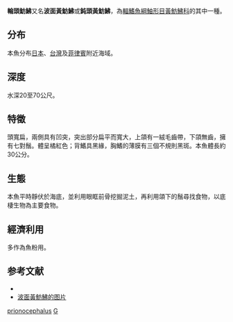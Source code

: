 {{Speciesbox
| genus = Gargariscus
| species = prionocephalus
| image = Gargariscus prionocephalus.jpg
| status = NE
| status_system = IUCN3.1
| authority = Duméril, 1869
| synonyms = *''Gargariscus semidentatus''<br /><small>Smith, 1917</small> 
*''Gargariscus undulatus''<br /><small>Weber, 1913</small>
*''Peristedion undulatum''<br /><small>Weber, 1913</small>
*''Peristethidion prionocephalum''<br /><small>Duméril, 1869</small> ''
}}

'''輪頭魴鮄'''又名'''波面黃魴鮄'''或'''鈍頭黃魴鮄'''，為[[輻鰭魚綱|輻鰭魚綱]][[鮋形目|鮋形目]][[黃魴鮄科|黃魴鮄科]]的其中一種。

==分布==
本魚分布[[日本|日本]]、[[台灣|台灣]]及[[菲律賓|菲律賓]]附近海域。

==深度==
水深20至70公尺。

==特徵==
頭寬扁，兩側具有凹突，突出部分扁平而寬大，上頜有一絨毛齒帶，下頜無齒，擁有七對鬚。體呈橘紅色；背鰭具黑緣，胸鰭的薄膜有三個不規則黑斑。本魚體長約30公分。

==生態==
本魚平時靜伏於海底，並利用眼眶前骨挖掘泥土，再利用頜下的鬚尋找食物，以底棲生物為主要食物。

==經濟利用==
多作為魚粉用。

==参考文献==
* {{TaiBNET| zh=波面黃魴鮄 | id=382900 | binomial=Gargariscus prionocephalus | authority=Duméril, 1869 | var= | accessdate=2013-01-24}}
* [https://fishesofaustralia.net.au/Images/Image/GargarisPrionocephCSIRO.jpg 波面黃魴鮄的图片] {{Wayback|url=https://fishesofaustralia.net.au/Images/Image/GargarisPrionocephCSIRO.jpg |date=20200429234625 }}

{{Taxonbar|from=Q3001771}}

[[Category:輪頭魴鮄屬|prionocephalus]]
[[Category:1869年描述的魚類|G]]